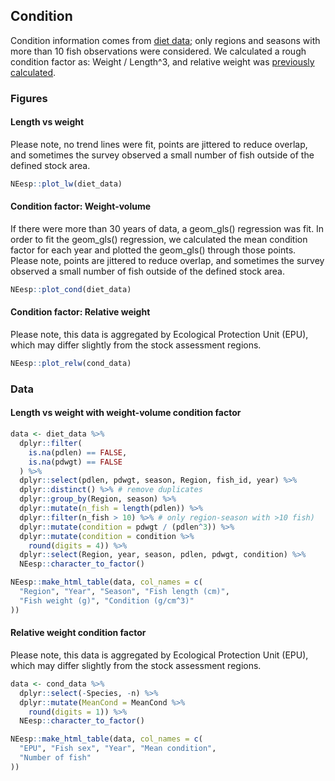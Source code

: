 ## Condition

Condition information comes from [diet data](https://github.com/Laurels1/Condition/blob/master/data/allfh.RData); only regions and seasons with more than 10 fish observations were considered. We calculated a rough condition factor as: Weight / Length^3, and relative weight was [previously calculated](https://github.com/Laurels1/Condition/tree/master/data).

### Figures

#### Length vs weight

Please note, no trend lines were fit, points are jittered to reduce overlap, and sometimes the survey observed a small number of fish outside of the defined stock area.
```r
NEesp::plot_lw(diet_data)
```

#### Condition factor: Weight-volume

If there were more than 30 years of data, a geom_gls() regression was fit. In order to fit the geom_gls() regression, we calculated the mean condition factor for each year and plotted the geom_gls() through those points. Please note, points are jittered to reduce overlap, and sometimes the survey observed a small number of fish outside of the defined stock area.
```r
NEesp::plot_cond(diet_data)
```

#### Condition factor: Relative weight

Please note, this data is aggregated by Ecological Protection Unit (EPU), which may differ slightly from the stock assessment regions.
```r
NEesp::plot_relw(cond_data)
```

### Data

#### Length vs weight with weight-volume condition factor
```r
data <- diet_data %>%
  dplyr::filter(
    is.na(pdlen) == FALSE,
    is.na(pdwgt) == FALSE
  ) %>%
  dplyr::select(pdlen, pdwgt, season, Region, fish_id, year) %>%
  dplyr::distinct() %>% # remove duplicates
  dplyr::group_by(Region, season) %>%
  dplyr::mutate(n_fish = length(pdlen)) %>%
  dplyr::filter(n_fish > 10) %>% # only region-season with >10 fish)
  dplyr::mutate(condition = pdwgt / (pdlen^3)) %>%
  dplyr::mutate(condition = condition %>%
    round(digits = 4)) %>%
  dplyr::select(Region, year, season, pdlen, pdwgt, condition) %>%
  NEesp::character_to_factor()

NEesp::make_html_table(data, col_names = c(
  "Region", "Year", "Season", "Fish length (cm)",
  "Fish weight (g)", "Condition (g/cm^3)"
))
```

#### Relative weight condition factor
Please note, this data is aggregated by Ecological Protection Unit (EPU), which may differ slightly from the stock assessment regions.
```r
data <- cond_data %>%
  dplyr::select(-Species, -n) %>%
  dplyr::mutate(MeanCond = MeanCond %>%
    round(digits = 1)) %>%
  NEesp::character_to_factor()

NEesp::make_html_table(data, col_names = c(
  "EPU", "Fish sex", "Year", "Mean condition",
  "Number of fish"
))
```
